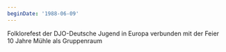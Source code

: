 ```yaml
---
beginDate: '1988-06-09'
---
```


Folklorefest der DJO-Deutsche Jugend in Europa verbunden mit der Feier 10 Jahre
Mühle als Gruppenraum
